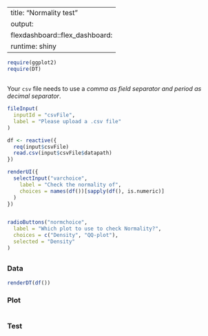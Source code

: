 
---
title: "Normality test"
output: 
  flexdashboard::flex_dashboard:
runtime: shiny
---


```r
require(ggplot2)
require(DT)
```

## {.sidebar} 

Your `csv` file needs to use a _comma as field separator and period as decimal separator_.

```r

fileInput(
  inputId = "csvFile",
  label = "Please upload a .csv file"
)

df <- reactive({
  req(input$csvFile)
  read.csv(input$csvFile$datapath)
})
```


```r

renderUI({
  selectInput("varchoice",
    label = "Check the normality of",
    choices = names(df())[sapply(df(), is.numeric)]
  )
})


radioButtons("normchoice",
  label = "Which plot to use to check Normality?",
  choices = c("Density", "QQ-plot"),
  selected = "Density"
)
```

                      
## {.tabset}

### Data

```r

renderDT(df())
```


### Plot

```r


```


### Test



```r



```
